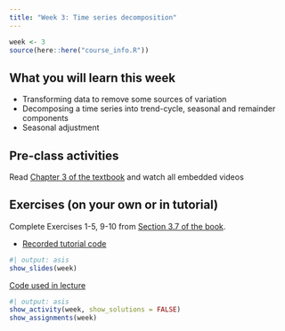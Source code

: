 ```yaml
---
title: "Week 3: Time series decomposition"
---
```


```r
week <- 3
source(here::here("course_info.R"))
```

## What you will learn this week

* Transforming data to remove some sources of variation
* Decomposing a time series into trend-cycle, seasonal and remainder components
* Seasonal adjustment

## Pre-class activities

Read [Chapter 3 of the textbook](https://otexts.com/fpp3/decomposition.html) and watch all embedded videos

## Exercises (on your own or in tutorial)

Complete Exercises 1-5, 9-10 from [Section 3.7 of the book](https://otexts.com/fpp3/decomposition-exercises.html).

<!-- [**Solutions to Exercises**](ex3-sol.qmd) -->
* [Recorded tutorial code](tutorial_code.R)


```r
#| output: asis
show_slides(week)
```

[Code used in lecture](lecture3.R)

```r
#| output: asis
show_activity(week, show_solutions = FALSE)
show_assignments(week)
```
